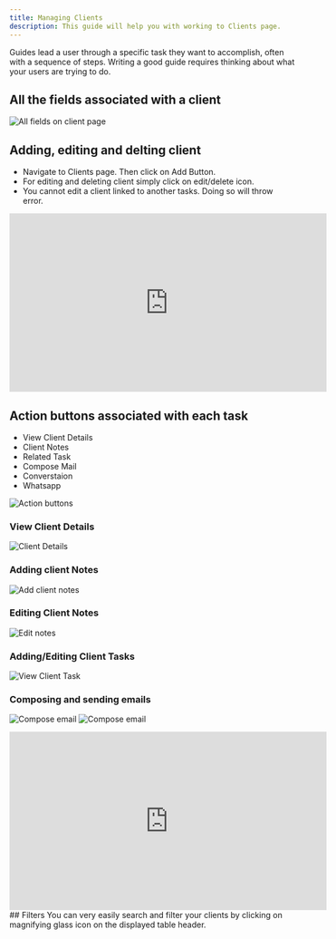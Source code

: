 ```yaml
---
title: Managing Clients
description: This guide will help you with working to Clients page.
---
```


Guides lead a user through a specific task they want to accomplish, often with a sequence of steps.
Writing a good guide requires thinking about what your users are trying to do.

## All the fields associated with a client

![All fields on client page](../../../assets/guides/clients/AllFields.png)


## Adding, editing and delting client
- Navigate to Clients page. Then click on Add Button. 
- For editing and deleting  client simply click on edit/delete icon.
- You cannot edit a client linked to another tasks. Doing so will throw error.

<iframe width="560" height="315" src="https://www.youtube.com/embed/ODX65Y12W94" title="YouTube video player" frameborder="0" allow="accelerometer; autoplay; clipboard-write; encrypted-media; gyroscope; picture-in-picture; web-share" allowfullscreen></iframe>

## Action buttons associated with each task
- View Client Details
- Client Notes
- Related Task
- Compose Mail
- Converstaion
- Whatsapp


![Action buttons](../../../assets/guides/clients/Action.png)

### View Client Details
![Client Details](../../../assets/guides/clients/view-client-details.png)
### Adding client Notes
![Add client notes](../../../assets/guides/clients/adding-client-notes.png)
### Editing Client Notes
![Edit notes](../../../assets/guides/clients/adding-client-notes.png)
### Adding/Editing Client Tasks
![View Client Task](../../../assets/guides/clients/AddingClientTask.png)

### Composing and sending emails
![Compose email](../../../assets/guides/clients/compose-email-1.png)
![Compose email](../../../assets/guides/clients/compose-email-2.png)


<div class="not-content">
 <iframe width="560" height="315" src="https://www.youtube.com/embed/LKvWFucd2Ug" title="YouTube video player" frameborder="0" allow="accelerometer; autoplay; clipboard-write; encrypted-media; gyroscope; picture-in-picture; web-share" allowfullscreen></iframe>
</div>
## Filters
You can very easily search and filter your clients by clicking on magnifying glass icon on the displayed table header.

